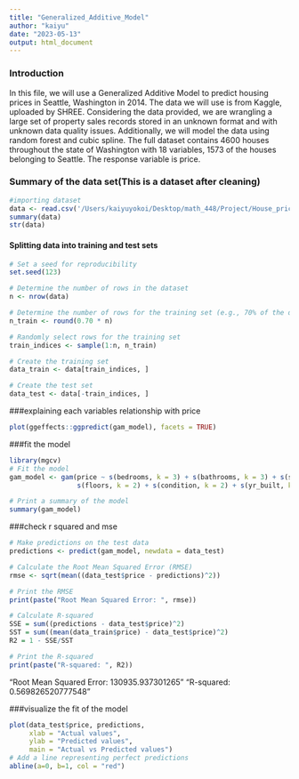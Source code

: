 ```yaml
---
title: "Generalized_Additive_Model"
author: "kaiyu"
date: "2023-05-13"
output: html_document
---
```


### Introduction
In this file, we will use a Generalized Additive Model  to predict housing prices in Seattle, Washington in 2014. The data we will use is from Kaggle, uploaded by SHREE. Considering the data provided, we are wrangling a large set of property sales records stored in an unknown format and with unknown data quality issues. Additionally, we will model the data using random forest and cubic spline. The full dataset contains 4600 houses throughout the state of Washington with 18 variables, 1573 of the houses belonging to Seattle. The response variable is price. 

### Summary of the data set(This is a dataset after cleaning)
```r
#importing dataset
data <- read.csv('/Users/kaiyuyokoi/Desktop/math_448/Project/House_price_prediction/Seattle.csv')
summary(data)
str(data)
```

#### Splitting data into training and test sets
```r
# Set a seed for reproducibility
set.seed(123)

# Determine the number of rows in the dataset
n <- nrow(data)

# Determine the number of rows for the training set (e.g., 70% of the data)
n_train <- round(0.70 * n)

# Randomly select rows for the training set
train_indices <- sample(1:n, n_train)

# Create the training set
data_train <- data[train_indices, ]

# Create the test set
data_test <- data[-train_indices, ]
```

###explaining each variables relationship with price
```r
plot(ggeffects::ggpredict(gam_model), facets = TRUE)
```


###fit the model
```r
library(mgcv)
# Fit the model
gam_model <- gam(price ~ s(bedrooms, k = 3) + s(bathrooms, k = 3) + s(sqft_living, k = 3) + s(sqft_lot, k = 3) + 
                 s(floors, k = 2) + s(condition, k = 2) + s(yr_built, k = 3) + s(yr_renovated, k = 2), data = data_train)

# Print a summary of the model
summary(gam_model)

```

###check r squared and mse
```r
# Make predictions on the test data
predictions <- predict(gam_model, newdata = data_test)

# Calculate the Root Mean Squared Error (RMSE)
rmse <- sqrt(mean((data_test$price - predictions)^2))

# Print the RMSE
print(paste("Root Mean Squared Error: ", rmse))

# Calculate R-squared
SSE = sum((predictions - data_test$price)^2)
SST = sum((mean(data_train$price) - data_test$price)^2)
R2 = 1 - SSE/SST

# Print the R-squared
print(paste("R-squared: ", R2))

```
"Root Mean Squared Error:  130935.937301265"
"R-squared:  0.569826520777548"


###visualize the fit of the model

```r
plot(data_test$price, predictions, 
     xlab = "Actual values", 
     ylab = "Predicted values",
     main = "Actual vs Predicted values")
# Add a line representing perfect predictions
abline(a=0, b=1, col = "red")
```






